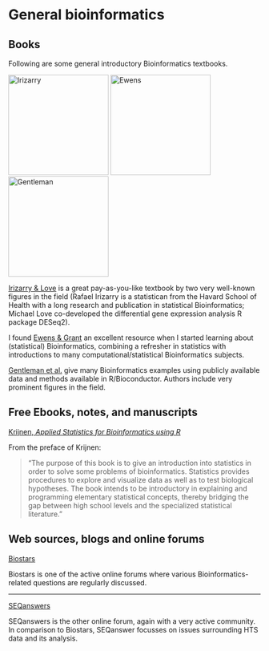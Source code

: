# General bioinformatics

## Books
Following are some general introductory Bioinformatics textbooks.

[<img src="irizarry.jpg" alt="Irizarry" style="height: 200px;"/>](https://leanpub.com/dataanalysisforthelifesciences) [<img src="ewens.jpg" alt="Ewens" style="height: 200px;"/>](https://www.bookdepository.com/Statistical-Methods-in-Bioinformatics/9780387400822) [<img src="gentleman.jpg" alt="Gentleman" style="height: 200px;"/>](https://www.bookdepository.com/Bioinformatics-Computational-Biology-Solutions-Using-R-Bioconductor-Robert-Gentleman/9780387251462)

[Irizarry & Love](https://leanpub.com/dataanalysisforthelifesciences) is a great pay-as-you-like textbook by two very well-known figures in the field (Rafael Irizarry is a statistican from the Havard School of Health with a long research and publication in statistical Bioinformatics; Michael Love co-developed the differential gene expression analysis R package DESeq2).

I found [Ewens & Grant](https://www.bookdepository.com/Statistical-Methods-in-Bioinformatics/9780387400822) an excellent resource when I started learning about (statistical) Bioinformatics, combining a refresher in statistics with introductions to many computational/statistical Bioinformatics subjects.

[Gentleman et al.](https://www.bookdepository.com/Bioinformatics-Computational-Biology-Solutions-Using-R-Bioconductor-Robert-Gentleman/9780387251462) give many Bioinformatics examples using publicly available data and methods available in R/Bioconductor. Authors include very prominent figures in the field.

## Free Ebooks, notes, and manuscripts

[Krijnen, *Applied Statistics for Bioinformatics using R*](ftp://cran.r-project.org/pub/R/doc/contrib/Krijnen-IntroBioInfStatistics.pdf)

From the preface of Krijnen:

> "The purpose of this book is to give an introduction into statistics in order to solve some problems of bioinformatics. Statistics provides procedures to explore and visualize data as well as to test biological hypotheses. The book intends to be introductory in explaining and programming elementary statistical concepts, thereby bridging the gap between high school levels and the specialized statistical literature."

## Web sources, blogs and online forums

[Biostars](https://www.biostars.org)

Biostars is one of the active online forums where various Bioinformatics-related questions are regularly discussed.

---

[SEQanswers](http://seqanswers.com)

SEQanswers is the other online forum, again with a very active community. In comparison to Biostars, SEQanswer focusses on issues surrounding HTS data and its analysis.
